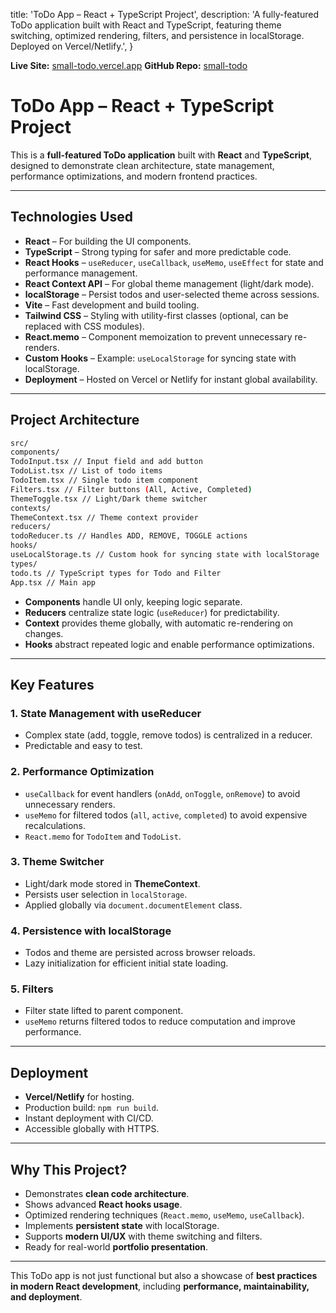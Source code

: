   title: 'ToDo App – React + TypeScript Project',
  description:
    'A fully-featured ToDo application built with React and TypeScript, featuring theme switching, optimized rendering, filters, and persistence in localStorage. Deployed on Vercel/Netlify.',
}

<Cover
  src="/projects/small-todo.png"
  alt="Small Todo Website Screenshot"
  caption=""
/>
**Live Site:** [small-todo.vercel.app](https://small-todo.vercel.app) **GitHub
Repo:** [small-todo](https://github.com/alexvlasov182/small-todo)

# ToDo App – React + TypeScript Project

This is a **full-featured ToDo application** built with **React** and **TypeScript**, designed to demonstrate clean architecture, state management, performance optimizations, and modern frontend practices.

---

## **Technologies Used**

- **React** – For building the UI components.
- **TypeScript** – Strong typing for safer and more predictable code.
- **React Hooks** – `useReducer`, `useCallback`, `useMemo`, `useEffect` for state and performance management.
- **React Context API** – For global theme management (light/dark mode).
- **localStorage** – Persist todos and user-selected theme across sessions.
- **Vite** – Fast development and build tooling.
- **Tailwind CSS** – Styling with utility-first classes (optional, can be replaced with CSS modules).
- **React.memo** – Component memoization to prevent unnecessary re-renders.
- **Custom Hooks** – Example: `useLocalStorage` for syncing state with localStorage.
- **Deployment** – Hosted on Vercel or Netlify for instant global availability.

---

## **Project Architecture**

```bash
src/
components/
TodoInput.tsx // Input field and add button
TodoList.tsx // List of todo items
TodoItem.tsx // Single todo item component
Filters.tsx // Filter buttons (All, Active, Completed)
ThemeToggle.tsx // Light/Dark theme switcher
contexts/
ThemeContext.tsx // Theme context provider
reducers/
todoReducer.ts // Handles ADD, REMOVE, TOGGLE actions
hooks/
useLocalStorage.ts // Custom hook for syncing state with localStorage
types/
todo.ts // TypeScript types for Todo and Filter
App.tsx // Main app
```

- **Components** handle UI only, keeping logic separate.
- **Reducers** centralize state logic (`useReducer`) for predictability.
- **Context** provides theme globally, with automatic re-rendering on changes.
- **Hooks** abstract repeated logic and enable performance optimizations.

---

## **Key Features**

### 1. **State Management with useReducer**

- Complex state (add, toggle, remove todos) is centralized in a reducer.
- Predictable and easy to test.

### 2. **Performance Optimization**

- `useCallback` for event handlers (`onAdd`, `onToggle`, `onRemove`) to avoid unnecessary renders.
- `useMemo` for filtered todos (`all`, `active`, `completed`) to avoid expensive recalculations.
- `React.memo` for `TodoItem` and `TodoList`.

### 3. **Theme Switcher**

- Light/dark mode stored in **ThemeContext**.
- Persists user selection in `localStorage`.
- Applied globally via `document.documentElement` class.

### 4. **Persistence with localStorage**

- Todos and theme are persisted across browser reloads.
- Lazy initialization for efficient initial state loading.

### 5. **Filters**

- Filter state lifted to parent component.
- `useMemo` returns filtered todos to reduce computation and improve performance.

---

## **Deployment**

- **Vercel/Netlify** for hosting.
- Production build: `npm run build`.
- Instant deployment with CI/CD.
- Accessible globally with HTTPS.

---

## **Why This Project?**

- Demonstrates **clean code architecture**.
- Shows advanced **React hooks usage**.
- Optimized rendering techniques (`React.memo`, `useMemo`, `useCallback`).
- Implements **persistent state** with localStorage.
- Supports **modern UI/UX** with theme switching and filters.
- Ready for real-world **portfolio presentation**.

---

This ToDo app is not just functional but also a showcase of **best practices in modern React development**, including **performance, maintainability, and deployment**.
